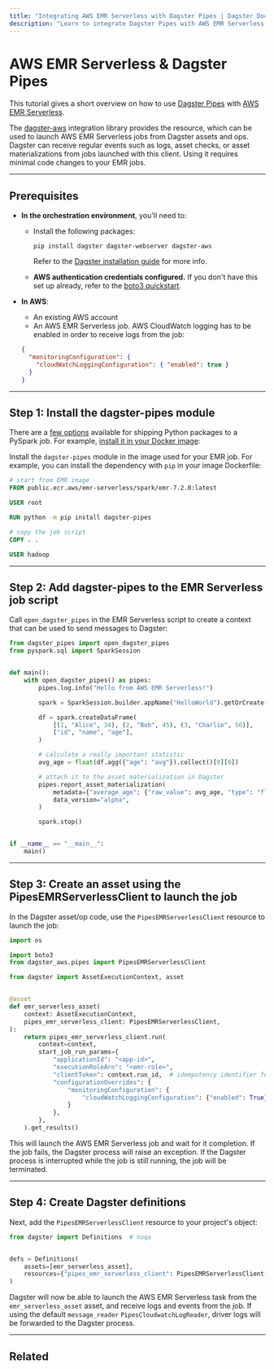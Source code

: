 ```yaml
---
title: "Integrating AWS EMR Serverless with Dagster Pipes | Dagster Docs"
description: "Learn to integrate Dagster Pipes with AWS EMR Serverless to launch external code from Dagster assets."
---
```


# AWS EMR Serverless & Dagster Pipes

This tutorial gives a short overview on how to use [Dagster Pipes](/concepts/dagster-pipes) with [AWS EMR Serverless](https://aws.amazon.com/emr-serverless/).

The [dagster-aws](/\_apidocs/libraries/dagster-aws) integration library provides the <PyObject object="PipesEMRServerlessClient" module="dagster_aws.pipes" /> resource, which can be used to launch AWS EMR Serverless jobs from Dagster assets and ops. Dagster can receive regular events such as logs, asset checks, or asset materializations from jobs launched with this client. Using it requires minimal code changes to your EMR jobs.

---

## Prerequisites

- **In the orchestration environment**, you'll need to:

  - Install the following packages:

    ```shell
    pip install dagster dagster-webserver dagster-aws
    ```

    Refer to the [Dagster installation guide](/getting-started/install) for more info.

  - **AWS authentication credentials configured.** If you don't have this set up already, refer to the [boto3 quickstart](https://boto3.amazonaws.com/v1/documentation/api/latest/guide/quickstart.html).

- **In AWS**:

  - An existing AWS account
  - An AWS EMR Serverless job. AWS CloudWatch logging has to be enabled in order to receive logs from the job:

  ```json
  {
    "monitoringConfiguration": {
      "cloudWatchLoggingConfiguration": { "enabled": true }
    }
  }
  ```

---

## Step 1: Install the dagster-pipes module

There are a [few options](https://docs.aws.amazon.com/emr/latest/EMR-Serverless-UserGuide/using-python-libraries.html) available for shipping Python packages to a PySpark job. For example, [install it in your Docker image](https://docs.aws.amazon.com/emr/latest/EMR-Serverless-UserGuide/application-custom-image.html):

Install the `dagster-pipes` module in the image used for your EMR job. For example, you can install the dependency with `pip` in your image Dockerfile:

```Dockerfile
# start from EMR image
FROM public.ecr.aws/emr-serverless/spark/emr-7.2.0:latest

USER root

RUN python -m pip install dagster-pipes

# copy the job script
COPY . .

USER hadoop
```

---

## Step 2: Add dagster-pipes to the EMR Serverless job script

Call `open_dagster_pipes` in the EMR Serverless script to create a context that can be used to send messages to Dagster:

```python file=/guides/dagster/dagster_pipes/emr-serverless/script.py
from dagster_pipes import open_dagster_pipes
from pyspark.sql import SparkSession


def main():
    with open_dagster_pipes() as pipes:
        pipes.log.info("Hello from AWS EMR Serverless!")

        spark = SparkSession.builder.appName("HelloWorld").getOrCreate()

        df = spark.createDataFrame(
            [(1, "Alice", 34), (2, "Bob", 45), (3, "Charlie", 56)],
            ["id", "name", "age"],
        )

        # calculate a really important statistic
        avg_age = float(df.agg({"age": "avg"}).collect()[0][0])

        # attach it to the asset materialization in Dagster
        pipes.report_asset_materialization(
            metadata={"average_age": {"raw_value": avg_age, "type": "float"}},
            data_version="alpha",
        )

        spark.stop()


if __name__ == "__main__":
    main()
```

---

## Step 3: Create an asset using the PipesEMRServerlessClient to launch the job

In the Dagster asset/op code, use the `PipesEMRServerlessClient` resource to launch the job:

```python file=/guides/dagster/dagster_pipes/emr-serverless/dagster_code.py startafter=start_asset_marker endbefore=end_asset_marker
import os

import boto3
from dagster_aws.pipes import PipesEMRServerlessClient

from dagster import AssetExecutionContext, asset


@asset
def emr_serverless_asset(
    context: AssetExecutionContext,
    pipes_emr_serverless_client: PipesEMRServerlessClient,
):
    return pipes_emr_serverless_client.run(
        context=context,
        start_job_run_params={
            "applicationId": "<app-id>",
            "executionRoleArn": "<emr-role>",
            "clientToken": context.run_id,  # idempotency identifier for the job run
            "configurationOverrides": {
                "monitoringConfiguration": {
                    "cloudWatchLoggingConfiguration": {"enabled": True}
                }
            },
        },
    ).get_results()
```

This will launch the AWS EMR Serverless job and wait for it completion. If the job fails, the Dagster process will raise an exception. If the Dagster process is interrupted while the job is still running, the job will be terminated.

---

## Step 4: Create Dagster definitions

Next, add the `PipesEMRServerlessClient` resource to your project's <PyObject object="Definitions" /> object:

```python file=/guides/dagster/dagster_pipes/emr-serverless/dagster_code.py startafter=start_definitions_marker endbefore=end_definitions_marker
from dagster import Definitions  # noqa


defs = Definitions(
    assets=[emr_serverless_asset],
    resources={"pipes_emr_serverless_client": PipesEMRServerlessClient()},
)
```

Dagster will now be able to launch the AWS EMR Serverless task from the `emr_serverless_asset` asset, and receive logs and events from the job. If using the default `message_reader` `PipesCloudwatchLogReader`, driver logs will be forwarded to the Dagster process.

---

## Related

<ArticleList>
  <ArticleListItem
    title="Dagster Pipes"
    href="/concepts/dagster-pipes"
  ></ArticleListItem>
  <ArticleListItem
    title="AWS EMR Serverless Pipes API reference"
    href="/_apidocs/libraries/dagster-aws#dagster_aws.pipes.PipesEMRServerlessClient"
  ></ArticleListItem>
</ArticleList>
